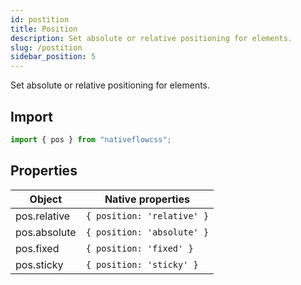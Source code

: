 ```yaml
---
id: postition
title: Position
description: Set absolute or relative positioning for elements.
slug: /postition
sidebar_position: 5
---
```


Set absolute or relative positioning for elements.

## Import

```js title="src/screens/Component.js"
import { pos } from "nativeflowcss";
```

## Properties

| Object           | Native properties            |
| ---------------- | ---------------------------- |
| pos.relative     | `{ position: 'relative' }`   |
| pos.absolute     | `{ position: 'absolute' }`   |
| pos.fixed        | `{ position: 'fixed' }`      |
| pos.sticky       | `{ position: 'sticky' }`     |
